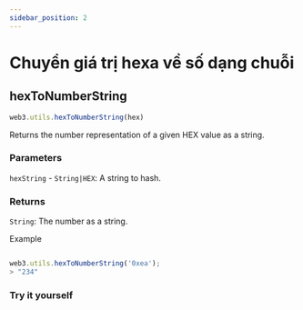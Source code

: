 ```yaml
---
sidebar_position: 2
---
```


# Chuyển giá trị hexa về số dạng chuỗi
## hexToNumberString
```javascript
web3.utils.hexToNumberString(hex)
```
Returns the number representation of a given HEX value as a string.

### Parameters
`hexString` - `String|HEX`: A string to hash.
### Returns
`String`: The number as a string.

Example
```javascript

web3.utils.hexToNumberString('0xea');
> "234"
``` 
### Try it yourself
<HexToString/>